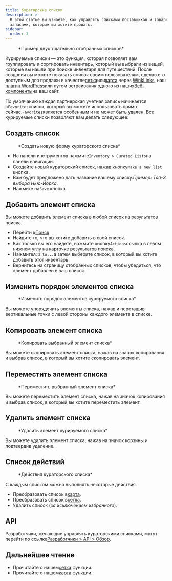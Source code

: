 ```yaml
---
title: Кураторские списки
description: >-
  В этой статье вы узнаете, как управлять списками поставщиков и товарными
  запасами, которые вы хотите продать.
sidebar:
  order: 3
---
```


<figure>
  <CloudinaryImage width="700" height="225" resize="scale" quality="best" alt="Кураторские списки" src="academy/curated-lists" errorImage="noimage_opaque_nyrtl0.png" />

  <figcaption>*Пример двух тщательно отобранных списков*</figcaption>
</figure>


Курируемые списки — это функция, которая позволяет вам группировать и сортировать инвентарь, который вы выбрали из вещей, которые вы нашли при поиске инвентаря для путешествий.
После создания вы можете показать список своим пользователям, сделав его доступным для продажи в качестве[сетка](/studio/grids)или[карта](/studio/maps) через [WinkLinks](/link-manager/wink-links), наш [плагин WordPress](/developers/wordpress/)или путем встраивания одного из наших[Веб-компоненты](/developers/web-components)на ваш сайт.

По умолчанию каждая партнерская учетная запись начинается с`Favorites`список, который вы можете использовать прямо сейчас.`Favorites`является особенным и не может быть удален.
Все курируемые списки позволяют вам делать следующее:

## Создать список

<figure>
  <CloudinaryImage width="350" height="219" resize="scale" quality="best" alt="Создать список избранных" src="academy/create-curated-list" errorImage="noimage_opaque_nyrtl0.png" />

  <figcaption>*Создать новую форму кураторского списка*</figcaption>
</figure>


* На панели инструментов нажмите`Inventory > Curated Lists`на панели навигации.
* Создайте новый кураторский список, нажав кнопку`Make a new list` кнопка.
* Вам будет предложено дать название вашему списку.*Пример: Топ-3 выбора Нью-Йорка*.
* Нажмите на`Save` кнопка.

## Добавить элемент списка

Вы можете добавить элемент списка в любой список из результатов поиска.

* Перейти к[Поиск](/studio/search)
* Найдите то, что вы хотите добавить в свой список.
* Как только вы его найдете, нажмите кнопку`Actions`ссылка в левом нижнем углу на карточке результатов поиска.
* Нажмите`Add to...`а затем выберите список, в который вы хотите добавить этот инвентарь.
* Вернитесь на страницу отобранных списков, чтобы убедиться, что элемент добавлен в ваш список.

## Изменить порядок элементов списка

<figure>
  <CloudinaryImage width="350" height="183" resize="scale" quality="best" alt="Изменить порядок элементов курируемого списка" src="academy/reorder-curated-list" errorImage="noimage_opaque_nyrtl0.png" />

  <figcaption>*Изменить порядок элементов курируемого списка*</figcaption>
</figure>


Вы можете упорядочить элементы списка, нажав и перетащив вертикальные точки с левой стороны каждого элемента в списке.

## Копировать элемент списка

<figure>
  <CloudinaryImage width="450" height="178" resize="scale" quality="best" alt="Копировать в список избранных элементов" src="academy/copy-to-curated-list" errorImage="noimage_opaque_nyrtl0.png" />

  <figcaption>*Копировать выбранный элемент списка*</figcaption>
</figure>


Вы можете скопировать элемент списка, нажав на значок копирования и выбрав список, в который вы хотите скопировать элемент.

## Переместить элемент списка

<figure>
  <CloudinaryImage width="450" height="173" resize="scale" quality="best" alt="Переместить выбранный элемент списка" src="academy/move-to-curated-list" errorImage="noimage_opaque_nyrtl0.png" />

  <figcaption>*Переместить выбранный элемент списка*</figcaption>
</figure>


Вы можете переместить элемент списка, нажав на значок копирования и выбрав список, в который вы хотите переместить элемент.

## Удалить элемент списка

<figure>
  <CloudinaryImage width="350" height="216" resize="scale" quality="best" alt="Удалить элемент курируемого списка" src="academy/remove-curated-list-item" errorImage="noimage_opaque_nyrtl0.png" />

  <figcaption>*Удалить элемент курируемого списка*</figcaption>
</figure>


Вы можете удалить элемент списка, нажав на значок корзины и подтвердив удаление.

## Список действий

<figure>
  <CloudinaryImage width="350" height="183" resize="scale" quality="best" alt="Действия кураторского списка" src="academy/curated-list-actions" errorImage="noimage_opaque_nyrtl0.png" />

  <figcaption>*Действия кураторского списка*</figcaption>
</figure>


С каждым списком можно выполнять некоторые действия.

* Преобразовать список в[карта](/studio/maps).
* Преобразовать список в[сетка](/studio/grids).
* Удалить список (*за исключением избранного*).

## API

Разработчики, желающие управлять кураторскими списками, могут перейти по ссылке[Разработчики > API > Обзор](/developers/apis/#browse-api).

## Дальнейшее чтение

* Прочитайте о нашем[сетка](/studio/grids) функции.
* Прочитайте о нашем[карта](/studio/maps) функции.

